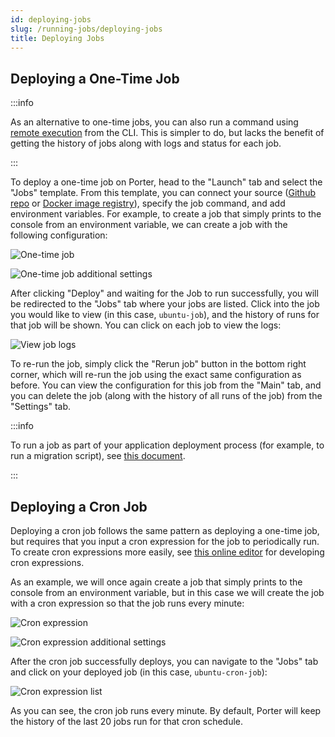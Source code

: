```yaml
---
id: deploying-jobs
slug: /running-jobs/deploying-jobs
title: Deploying Jobs
---
```


## Deploying a One-Time Job

:::info

As an alternative to one-time jobs, you can also run a command using [remote execution](../cli/remote-shell-access) from the CLI. This is simpler to do, but lacks the benefit of getting the history of jobs along with logs and status for each job.

:::

To deploy a one-time job on Porter, head to the "Launch" tab and select the "Jobs" template. From this template, you can connect your source ([Github repo](https://docs.porter.run/deploying-applications/deploying-from-github) or [Docker image registry](https://docs.porter.run/deploying-applications/deploying-from-docker-registry/)), specify the job command, and add environment variables. For example, to create a job that simply prints to the console from an environment variable, we can create a job with the following configuration:

![One-time job](https://imagedelivery.net/l4LYM_vOYKe7O1NCT_Nc_g/63f1a5c7-acc1-4983-eb44-9014fed1f200/large "Screen Shot 2021-04-16 at 2.54.35 PM.png")

![One-time job additional settings](https://imagedelivery.net/l4LYM_vOYKe7O1NCT_Nc_g/0506f9d6-8118-433b-27dd-5b5403368900/large "Screen Shot 2021-04-16 at 2.55.12 PM.png")

After clicking "Deploy" and waiting for the Job to run successfully, you will be redirected to the "Jobs" tab where your jobs are listed. Click into the job you would like to view (in this case, `ubuntu-job`), and the history of runs for that job will be shown. You can click on each job to view the logs:

![View job logs](https://imagedelivery.net/l4LYM_vOYKe7O1NCT_Nc_g/e1698aed-47be-4e35-2cf2-0128d555f700/large "Screen Shot 2021-04-16 at 3.00.11 PM.png")

To re-run the job, simply click the "Rerun job" button in the bottom right corner, which will re-run the job using the exact same configuration as before. You can view the configuration for this job from the "Main" tab, and you can delete the job (along with the history of all runs of the job) from the "Settings" tab.

:::info

To run a job as part of your application deployment process (for example, to run a migration script), see [this document](https://docs.porter.run/deploying-applications/deploying-from-github/customizing-github-workflow#database-migrations-and-jobs).

:::

## Deploying a Cron Job

Deploying a cron job follows the same pattern as deploying a one-time job, but requires that you input a cron expression for the job to periodically run. To create cron expressions more easily, see [this online editor](https://crontab.guru/) for developing cron expressions.

As an example, we will once again create a job that simply prints to the console from an environment variable, but in this case we will create the job with a cron expression so that the job runs every minute:

![Cron expression](https://imagedelivery.net/l4LYM_vOYKe7O1NCT_Nc_g/15643d5b-0e27-4a30-6b0c-ee3b7e69b700/large "Screen Shot 2021-04-16 at 3.15.06 PM.png")

![Cron expression additional settings](https://imagedelivery.net/l4LYM_vOYKe7O1NCT_Nc_g/da9b487d-ecc8-434f-43db-406cf8321300/large "Screen Shot 2021-04-16 at 3.15.15 PM.png")

After the cron job successfully deploys, you can navigate to the "Jobs" tab and click on your deployed job (in this case, `ubuntu-cron-job`):

![Cron expression list](https://imagedelivery.net/l4LYM_vOYKe7O1NCT_Nc_g/c598af44-e74b-4ca8-8bd4-011ad8aa5f00/large "Screen Shot 2021-04-16 at 3.17.17 PM.png")

As you can see, the cron job runs every minute. By default, Porter will keep the history of the last 20 jobs run for that cron schedule.
